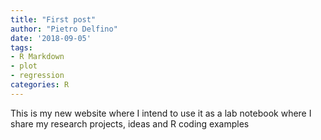 ```yaml
---
title: "First post"
author: "Pietro Delfino"
date: '2018-09-05'
tags:
- R Markdown
- plot
- regression
categories: R
---
```


This is my new website where I intend to use it as a lab notebook where I share my research projects, ideas and R coding examples 
